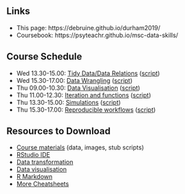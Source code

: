 ## Links

* This page: https://debruine.github.io/durham2019/
* Coursebook: https://psyteachr.github.io/msc-data-skills/

## Course Schedule

* Wed 13.30-15.00: [Tidy Data/Data Relations](1_tidy.html) ([script](stubs/1_tidy.Rmd))
* Wed 15.30-17.00: [Data Wrangling](2_wrangling.html) ([script](stubs/2_wrangling.Rmd))
* Thu 09.00-10.30: [Data Visualisation](3_viz.html) ([script](stubs/3_viz.Rmd))
* Thu 11.00-12.30: [Iteration and functions](4_iteration.html) ([script](stubs/4_iteration.Rmd))
* Thu 13.30-15.00: [Simulations](5_simulation.html) ([script](stubs/5_simulation.Rmd))
* Thu 15.30-17.00: [Reproducible workflows](6_repro.html) ([script](stubs/6_repro.Rmd))

## Resources to Download

* [Course materials](files/materials.zip) (data, images, stub scripts)
* [RStudio IDE](https://github.com/rstudio/cheatsheets/raw/master/rstudio-ide.pdf)
* [Data transformation](https://github.com/rstudio/cheatsheets/raw/master/data-transformation.pdf)
* [Data visualisation](https://github.com/rstudio/cheatsheets/raw/master/data-visualization-2.1.pdf)
* [R Markdown](https://github.com/rstudio/cheatsheets/raw/master/rmarkdown-2.0.pdf)
* [More Cheatsheets](https://www.rstudio.com/resources/cheatsheets/)
